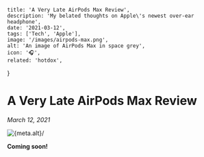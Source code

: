 
    title: 'A Very Late AirPods Max Review',
    description: 'My belated thoughts on Apple\'s newest over-ear headphone',
    date: '2021-03-12',
    tags: ['Tech', 'Apple'],
    image: '/images/airpods-max.png',
    alt: 'An image of AirPods Max in space grey',
    icon: '🎧',
    related: 'hotdox',
}


# A Very Late AirPods Max Review

_March 12, 2021_

<img className="mx-auto" src={meta.image} alt={meta.alt}/>

**Coming soon!**
